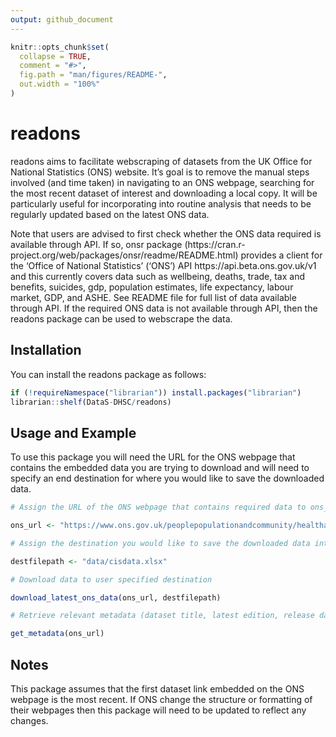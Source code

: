 ```yaml
---
output: github_document
---
```


<!-- README.md is generated from README.Rmd. Please edit that file -->

```r
knitr::opts_chunk$set(
  collapse = TRUE,
  comment = "#>",
  fig.path = "man/figures/README-",
  out.width = "100%"
)
```

# readons

<!-- badges: start -->
<!-- badges: end -->

readons aims to facilitate webscraping of datasets from the UK Office for National Statistics (ONS) website. It's goal is to remove the manual steps involved (and time taken) in navigating to an ONS webpage, searching for the most recent dataset of interest and downloading a local copy. It will be particularly useful for incorporating into routine analysis that needs to be regularly updated based on the latest ONS data.

Note that users are advised to first check whether the ONS data required is available through API. If so, onsr package (https://cran.r-project.org/web/packages/onsr/readme/README.html) provides a client for the ‘Office of National Statistics’ (‘ONS’) API https://api.beta.ons.gov.uk/v1 and this currently covers data such as wellbeing, deaths, trade, tax and benefits, suicides, gdp, population estimates, life expectancy, labour market, GDP, and ASHE. See README file for full list of data available through API. If the required ONS data is not available through API, then the readons package can be used to webscrape the data.

## Installation

You can install the readons package as follows:

``` r
if (!requireNamespace("librarian")) install.packages("librarian")
librarian::shelf(DataS-DHSC/readons)
```

## Usage and Example

To use this package you will need the URL for the ONS webpage that contains the embedded data you are trying to download and will need to specify an end destination for where you would like to save the downloaded data.

``` r
# Assign the URL of the ONS webpage that contains required data to ons_url

ons_url <- "https://www.ons.gov.uk/peoplepopulationandcommunity/healthandsocialcare/conditionsanddiseases/datasets/coronaviruscovid19infectionsurveydata"

# Assign the destination you would like to save the downloaded data into as destfilepath (note that any new folder directories will be created if they do not already exist)

destfilepath <- "data/cisdata.xlsx"

# Download data to user specified destination

download_latest_ons_data(ons_url, destfilepath)

# Retrieve relevant metadata (dataset title, latest edition, release date, when it will next be updated and additional informaiton about the dataset)

get_metadata(ons_url)
```

## Notes

This package assumes that the first dataset link embedded on the ONS webpage is the most recent. If ONS change the structure or formatting of their webpages then this package will need to be updated to reflect any changes.
